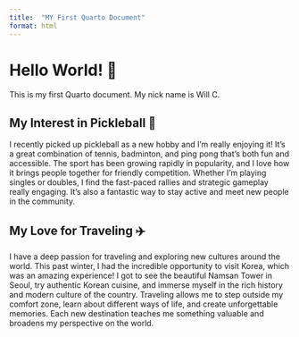 ```yaml
---
title:  "MY First Quarto Document"
format: html
---
```

# Hello World! 👋

This is my first Quarto document. My nick name is Will C.

## My Interest in Pickleball 🏓

I recently picked up pickleball as a new hobby and I'm really enjoying it! It's a great combination of tennis, badminton, and ping pong that's both fun and accessible. The sport has been growing rapidly in popularity, and I love how it brings people together for friendly competition. Whether I'm playing singles or doubles, I find the fast-paced rallies and strategic gameplay really engaging. It's also a fantastic way to stay active and meet new people in the community.

## My Love for Traveling ✈️

I have a deep passion for traveling and exploring new cultures around the world. This past winter, I had the incredible opportunity to visit Korea, which was an amazing experience! I got to see the beautiful Namsan Tower in Seoul, try authentic Korean cuisine, and immerse myself in the rich history and modern culture of the country. Traveling allows me to step outside my comfort zone, learn about different ways of life, and create unforgettable memories. Each new destination teaches me something valuable and broadens my perspective on the world.